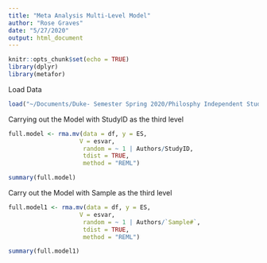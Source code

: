 ```yaml
---
title: "Meta Analysis Multi-Level Model"
author: "Rose Graves"
date: "5/27/2020"
output: html_document
---
```


```r
knitr::opts_chunk$set(echo = TRUE)
library(dplyr)
library(metafor)
```

Load Data
```r

load("~/Documents/Duke- Semester Spring 2020/Philosphy Independent Study/df.RData")

```

Carrying out the Model with StudyID as the third level
```r



full.model <- rma.mv(data = df, y = ES,
                    V = esvar,
                     random = ~ 1 | Authors/StudyID, 
                     tdist = TRUE,
                     method = "REML")

summary(full.model)

```

Carry out the Model with Sample as the third level
```r


full.model1 <- rma.mv(data = df, y = ES,
                    V = esvar,
                     random = ~ 1 | Authors/`Sample#`, 
                     tdist = TRUE,
                     method = "REML")

summary(full.model1)

```


